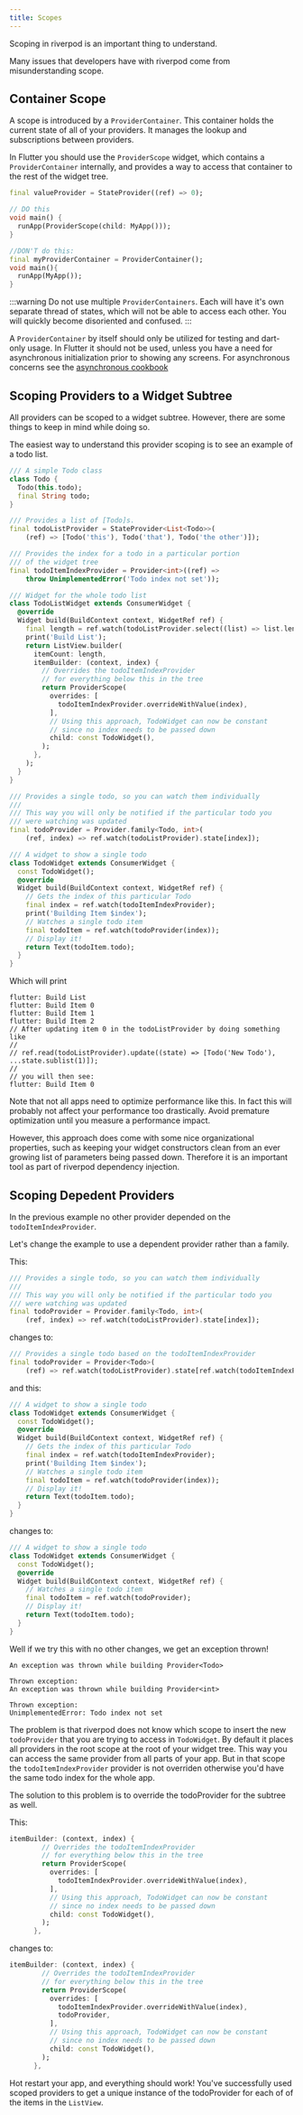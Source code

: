 ```yaml
---
title: Scopes
---
```



Scoping in riverpod is an important thing to understand.

Many issues that developers have with riverpod come from misunderstanding scope.

## Container Scope

A scope is introduced by a `ProviderContainer`. This container holds the current state of
all of your providers. It manages the lookup and subscriptions between providers.

In Flutter you should use the `ProviderScope` widget, which contains a `ProviderContainer`
internally, and provides a way to access that container to the rest of the widget tree.

```dart
final valueProvider = StateProvider((ref) => 0);

// DO this
void main() {
  runApp(ProviderScope(child: MyApp()));
}

//DON'T do this:
final myProviderContainer = ProviderContainer();
void main(){
  runApp(MyApp());
}
```

:::warning
Do not use multiple `ProviderContainers`. Each will have it's own separate thread of states, which will not be able to access each other.
You will quickly become disoriented and confused.
:::

A `ProviderContainer` by itself should only be utilized for testing and dart-only usage.
In Flutter it should not be used, unless you have a need for asynchronous initialization prior
to showing any screens. For asynchronous concerns see the [asynchronous cookbook](/docs/cookbooks/asynchrony)

## Scoping Providers to a Widget Subtree

All providers can be scoped to a widget subtree. However, there are some things to keep in mind while doing so.

The easiest way to understand this provider scoping is to see an example of a todo list.

```dart
/// A simple Todo class
class Todo {
  Todo(this.todo);
  final String todo;
}

/// Provides a list of [Todo]s.
final todoListProvider = StateProvider<List<Todo>>(
    (ref) => [Todo('this'), Todo('that'), Todo('the other')]);

/// Provides the index for a todo in a particular portion
/// of the widget tree
final todoItemIndexProvider = Provider<int>((ref) =>
    throw UnimplementedError('Todo index not set'));

/// Widget for the whole todo list
class TodoListWidget extends ConsumerWidget {
  @override
  Widget build(BuildContext context, WidgetRef ref) {
    final length = ref.watch(todoListProvider.select((list) => list.length));
    print('Build List');
    return ListView.builder(
      itemCount: length,
      itemBuilder: (context, index) {
        // Overrides the todoItemIndexProvider
        // for everything below this in the tree
        return ProviderScope(
          overrides: [
            todoItemIndexProvider.overrideWithValue(index),
          ],
          // Using this approach, TodoWidget can now be constant
          // since no index needs to be passed down
          child: const TodoWidget(),
        );
      },
    );
  }
}

/// Provides a single todo, so you can watch them individually
///
/// This way you will only be notified if the particular todo you
/// were watching was updated
final todoProvider = Provider.family<Todo, int>(
    (ref, index) => ref.watch(todoListProvider).state[index]);

/// A widget to show a single todo
class TodoWidget extends ConsumerWidget {
  const TodoWidget();
  @override
  Widget build(BuildContext context, WidgetRef ref) {
    // Gets the index of this particular Todo
    final index = ref.watch(todoItemIndexProvider);
    print('Building Item $index');
    // Watches a single todo item
    final todoItem = ref.watch(todoProvider(index));
    // Display it!
    return Text(todoItem.todo);
  }
}
```

Which will print

```
flutter: Build List
flutter: Build Item 0
flutter: Build Item 1
flutter: Build Item 2
// After updating item 0 in the todoListProvider by doing something like
//
// ref.read(todoListProvider).update((state) => [Todo('New Todo'), ...state.sublist(1)]);
//
// you will then see:
flutter: Build Item 0
```

Note that not all apps need to optimize performance like this. In fact this will probably not affect your performance too drastically.
Avoid premature optimization until you measure a performance impact.

However, this approach does come with some nice organizational properties,
such as keeping your widget constructors clean from an ever growing list of parameters being passed down.
Therefore it is an important tool as part of riverpod dependency injection.

## Scoping Depedent Providers

In the previous example no other provider depended on the `todoItemIndexProvider`.

Let's change the example to use a dependent provider rather than a family.

This:

```dart
/// Provides a single todo, so you can watch them individually
///
/// This way you will only be notified if the particular todo you
/// were watching was updated
final todoProvider = Provider.family<Todo, int>(
    (ref, index) => ref.watch(todoListProvider).state[index]);
```

changes to:

```dart
/// Provides a single todo based on the todoItemIndexProvider
final todoProvider = Provider<Todo>(
    (ref) => ref.watch(todoListProvider).state[ref.watch(todoItemIndexProvider)]);
```

and this:

```dart
/// A widget to show a single todo
class TodoWidget extends ConsumerWidget {
  const TodoWidget();
  @override
  Widget build(BuildContext context, WidgetRef ref) {
    // Gets the index of this particular Todo
    final index = ref.watch(todoItemIndexProvider);
    print('Building Item $index');
    // Watches a single todo item
    final todoItem = ref.watch(todoProvider(index));
    // Display it!
    return Text(todoItem.todo);
  }
}
```

changes to:

```dart
/// A widget to show a single todo
class TodoWidget extends ConsumerWidget {
  const TodoWidget();
  @override
  Widget build(BuildContext context, WidgetRef ref) {
    // Watches a single todo item
    final todoItem = ref.watch(todoProvider);
    // Display it!
    return Text(todoItem.todo);
  }
}
```

Well if we try this with no other changes, we get an exception thrown!

```
An exception was thrown while building Provider<Todo>

Thrown exception:
An exception was thrown while building Provider<int>

Thrown exception:
UnimplementedError: Todo index not set
```

The problem is that riverpod does not know which scope to insert the
new `todoProvider` that you are trying to access in `TodoWidget`. By
default it places all providers in the root scope at the root of your
widget tree. This way you can access the same provider from all parts
of your app. But in that scope the `todoItemIndexProvider` provider is not overriden otherwise
you'd have the same todo index for the whole app.

The solution to this problem is to override the todoProvider for the subtree as well.

This:

```dart
itemBuilder: (context, index) {
        // Overrides the todoItemIndexProvider
        // for everything below this in the tree
        return ProviderScope(
          overrides: [
            todoItemIndexProvider.overrideWithValue(index),
          ],
          // Using this approach, TodoWidget can now be constant
          // since no index needs to be passed down
          child: const TodoWidget(),
        );
      },
```

changes to:

```dart
itemBuilder: (context, index) {
        // Overrides the todoItemIndexProvider
        // for everything below this in the tree
        return ProviderScope(
          overrides: [
            todoItemIndexProvider.overrideWithValue(index),
            todoProvider,
          ],
          // Using this approach, TodoWidget can now be constant
          // since no index needs to be passed down
          child: const TodoWidget(),
        );
      },
```

Hot restart your app, and everything should work! You've successfully used
scoped providers to get a unique instance of the todoProvider for each of
of the items in the `ListView`.

